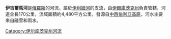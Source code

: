 '''伊吉爾馬河'''是[[俄羅斯|俄羅斯]]的河流，屬於[[伊利姆河|伊利姆河]]的支流，由[[伊爾庫茨克州|伊爾庫茨克州]]負責管轄，河道全長170公里，流域面積約4,480平方公里，發源自[[中西伯利亞高原|中西伯利亞高原]]，河水主要來自融雪和雨水。

{{Russia-geo-stub}}

[[Category:伊尔库茨克州河流|Category:伊尔库茨克州河流]]